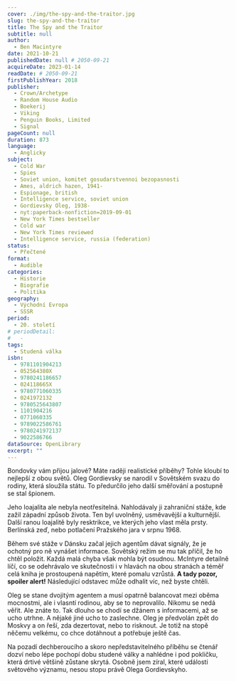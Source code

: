 ```yaml
---
cover: ./img/the-spy-and-the-traitor.jpg
slug: the-spy-and-the-traitor
title: The Spy and the Traitor
subtitle: null
author:
  - Ben Macintyre
date: 2021-10-21
publishedDate: null # 2050-09-21
acquireDate: 2023-01-14
readDate: # 2050-09-21
firstPublishYear: 2018
publisher:
  - Crown/Archetype
  - Random House Audio
  - Boekerij
  - Viking
  - Penguin Books, Limited
  - Signal
pageCount: null
duration: 873
language:
  - Anglicky
subject:
  - Cold War
  - Spies
  - Soviet union, komitet gosudarstvennoi bezopasnosti
  - Ames, aldrich hazen, 1941-
  - Espionage, british
  - Intelligence service, soviet union
  - Gordievsky Oleg, 1938-
  - nyt:paperback-nonfiction=2019-09-01
  - New York Times bestseller
  - Cold war
  - New York Times reviewed
  - Intelligence service, russia (federation)
status:
  - Přečtené
format:
  - Audible
categories:
  - Historie
  - Biografie
  - Politika
geography:
  - Východní Evropa
  - SSSR
period:
  - 20. století
# periodDetail:
#   -
tags:
  - Studená válka
isbn:
  - 9781101904213
  - 052564380X
  - 9780241186657
  - 024118665X
  - 9780771060335
  - 0241972132
  - 9780525643807
  - 1101904216
  - 0771060335
  - 9789022586761
  - 9780241972137
  - 9022586766
dataSource: OpenLibrary
excerpt: ""
---
```


Bondovky vám přijou jalové? Máte raději realistické příběhy? Tohle kloubí to nejlepší z obou světů. Oleg Gordievsky se narodil v Sovětském svazu do rodiny, která sloužila státu. To předurčilo jeho další směřování a postupně se stal špionem.

Jeho loajalita ale nebyla neotřesitelná. Nahlodávaly ji zahraniční stáže, kde zažil západní způsob života. Ten byl uvolněný, usměvavější a kulturnější. Další ranou loajalitě byly resktrikce, ve kterých jeho vlast měla prsty. Berlínská zeď, nebo potlačení Pražského jara v srpnu 1968.

Během své stáže v Dánsku začal jejich agentům dávat signály, že je ochotný pro ně vynášet informace. Sovětský režim se mu tak příčil, že ho chtěl položit. Každá malá chyba však mohla být osudnou. McIntyre detailně líčí, co se odehrávalo ve skutečnosti i v hlavách na obou stranách a téměř celá kniha je prostoupená napětím, které pomalu vzrůstá. **A tady pozor, spoiler alert!** Následující odstavec může odhalit víc, než byste chtěli.

Oleg se stane dvojitým agentem a musí opatrně balancovat mezi oběma mocnostmi, ale i vlasntí rodinou, aby se to neprovalilo. Nikomu se nedá věřit. Ale znáte to. Tak dlouho se chodí se džánem s informacemi, až se ucho utrhne. A nějaké jiné ucho to zaslechne. Oleg je předvolán zpět do Moskvy a on řeší, zda dezertovat, nebo to risknout. Je totiž na stopě něčemu velkému, co chce dotáhnout a potřebuje ještě čas.

Na pozadí dechberoucího a skoro nepředstavitelného příběhu se čtenář dozví nebo lépe pochopí dobu studené války a nahlédne i pod pokličku, která drtivé většině zůstane skrytá. Osobně jsem zíral, které události světového významu, nesou stopu právě Olega Gordievskyho.
